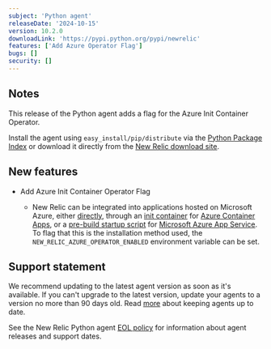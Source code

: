 ```yaml
---
subject: 'Python agent'
releaseDate: '2024-10-15'
version: 10.2.0
downloadLink: 'https://pypi.python.org/pypi/newrelic'
features: ['Add Azure Operator Flag']
bugs: []
security: []
---
```


## Notes

This release of the Python agent adds a flag for the Azure Init Container Operator.
 
Install the agent using `easy_install/pip/distribute` via the [Python Package Index](https://pypi.python.org/pypi/newrelic) or download it directly from the [New Relic download site](https://download.newrelic.com/python_agent/release).

## New features

* Add Azure Init Container Operator Flag

  * New Relic can be integrated into applications hosted on Microsoft Azure, either [directly](/docs/apm/agents/python-agent/hosting-services/python-azure-containerapps-appservice), through an [init container](/docs/apm/agents/python-agent/hosting-services/python-azure-touchless-integration#integrate-agent-container-app) for [Azure Container Apps](https://learn.microsoft.com/en-us/azure/container-apps/overview), or a [pre-build startup script](/docs/apm/agents/python-agent/hosting-services/python-azure-touchless-integration#integrate-agent-app-service) for [Microsoft Azure App Service](https://learn.microsoft.com/en-us/azure/app-service/overview).  To flag that this is the installation method used, the `NEW_RELIC_AZURE_OPERATOR_ENABLED` environment variable can be set.

## Support statement

We recommend updating to the latest agent version as soon as it's available. If you can't upgrade to the latest version, update your agents to a version no more than 90 days old. Read [more](/docs/new-relic-solutions/new-relic-one/install-configure/update-new-relic-agent/) about keeping agents up to date.

See the New Relic Python agent [EOL policy](/docs/apm/agents/python-agent/getting-started/python-agent-eol-policy/) for information about agent releases and support dates.
